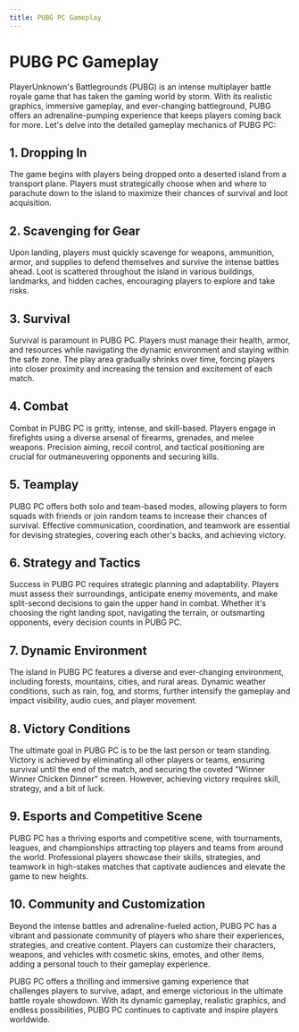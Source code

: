 ```yaml
---
title: PUBG PC Gameplay
---
```


# PUBG PC Gameplay

PlayerUnknown's Battlegrounds (PUBG) is an intense multiplayer battle royale game that has taken the gaming world by storm. With its realistic graphics, immersive gameplay, and ever-changing battleground, PUBG offers an adrenaline-pumping experience that keeps players coming back for more. Let's delve into the detailed gameplay mechanics of PUBG PC:

## 1. Dropping In

The game begins with players being dropped onto a deserted island from a transport plane. Players must strategically choose when and where to parachute down to the island to maximize their chances of survival and loot acquisition.

## 2. Scavenging for Gear

Upon landing, players must quickly scavenge for weapons, ammunition, armor, and supplies to defend themselves and survive the intense battles ahead. Loot is scattered throughout the island in various buildings, landmarks, and hidden caches, encouraging players to explore and take risks.

## 3. Survival

Survival is paramount in PUBG PC. Players must manage their health, armor, and resources while navigating the dynamic environment and staying within the safe zone. The play area gradually shrinks over time, forcing players into closer proximity and increasing the tension and excitement of each match.

## 4. Combat

Combat in PUBG PC is gritty, intense, and skill-based. Players engage in firefights using a diverse arsenal of firearms, grenades, and melee weapons. Precision aiming, recoil control, and tactical positioning are crucial for outmaneuvering opponents and securing kills.

## 5. Teamplay

PUBG PC offers both solo and team-based modes, allowing players to form squads with friends or join random teams to increase their chances of survival. Effective communication, coordination, and teamwork are essential for devising strategies, covering each other's backs, and achieving victory.

## 6. Strategy and Tactics

Success in PUBG PC requires strategic planning and adaptability. Players must assess their surroundings, anticipate enemy movements, and make split-second decisions to gain the upper hand in combat. Whether it's choosing the right landing spot, navigating the terrain, or outsmarting opponents, every decision counts in PUBG PC.

## 7. Dynamic Environment

The island in PUBG PC features a diverse and ever-changing environment, including forests, mountains, cities, and rural areas. Dynamic weather conditions, such as rain, fog, and storms, further intensify the gameplay and impact visibility, audio cues, and player movement.

## 8. Victory Conditions

The ultimate goal in PUBG PC is to be the last person or team standing. Victory is achieved by eliminating all other players or teams, ensuring survival until the end of the match, and securing the coveted "Winner Winner Chicken Dinner" screen. However, achieving victory requires skill, strategy, and a bit of luck.

## 9. Esports and Competitive Scene

PUBG PC has a thriving esports and competitive scene, with tournaments, leagues, and championships attracting top players and teams from around the world. Professional players showcase their skills, strategies, and teamwork in high-stakes matches that captivate audiences and elevate the game to new heights.

## 10. Community and Customization

Beyond the intense battles and adrenaline-fueled action, PUBG PC has a vibrant and passionate community of players who share their experiences, strategies, and creative content. Players can customize their characters, weapons, and vehicles with cosmetic skins, emotes, and other items, adding a personal touch to their gameplay experience.

PUBG PC offers a thrilling and immersive gaming experience that challenges players to survive, adapt, and emerge victorious in the ultimate battle royale showdown. With its dynamic gameplay, realistic graphics, and endless possibilities, PUBG PC continues to captivate and inspire players worldwide.
